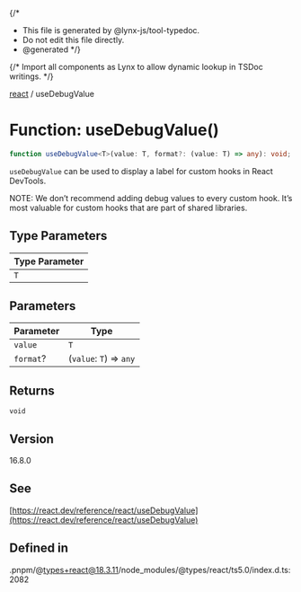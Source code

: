 {/*
* This file is generated by @lynx-js/tool-typedoc.
* Do not edit this file directly.
* @generated
*/}

{/* Import all components as Lynx to allow dynamic lookup in TSDoc writings. */}

[react](/api/react/index.mdx) / useDebugValue

# Function: useDebugValue()

```ts
function useDebugValue<T>(value: T, format?: (value: T) => any): void;
```

`useDebugValue` can be used to display a label for custom hooks in React DevTools.

NOTE: We don’t recommend adding debug values to every custom hook.
It’s most valuable for custom hooks that are part of shared libraries.

## Type Parameters

| Type Parameter |
| -------------- |
| `T`            |

## Parameters

| Parameter | Type                    |
| --------- | ----------------------- |
| `value`   | `T`                     |
| `format`? | (`value`: `T`) => `any` |

## Returns

`void`

## Version

16.8.0

## See

[https://react.dev/reference/react/useDebugValue](https://react.dev/reference/react/useDebugValue)

## Defined in

.pnpm/@types+react@18.3.11/node_modules/@types/react/ts5.0/index.d.ts:2082

